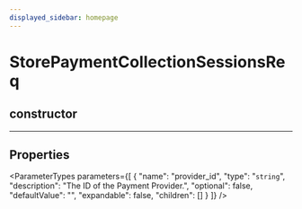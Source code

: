 ```yaml
---
displayed_sidebar: homepage
---
```



# StorePaymentCollectionSessionsReq

## constructor

___

## Properties

<ParameterTypes parameters={[
  {
    "name": "provider_id",
    "type": "`string`",
    "description": "The ID of the Payment Provider.",
    "optional": false,
    "defaultValue": "",
    "expandable": false,
    "children": []
  }
]} />
